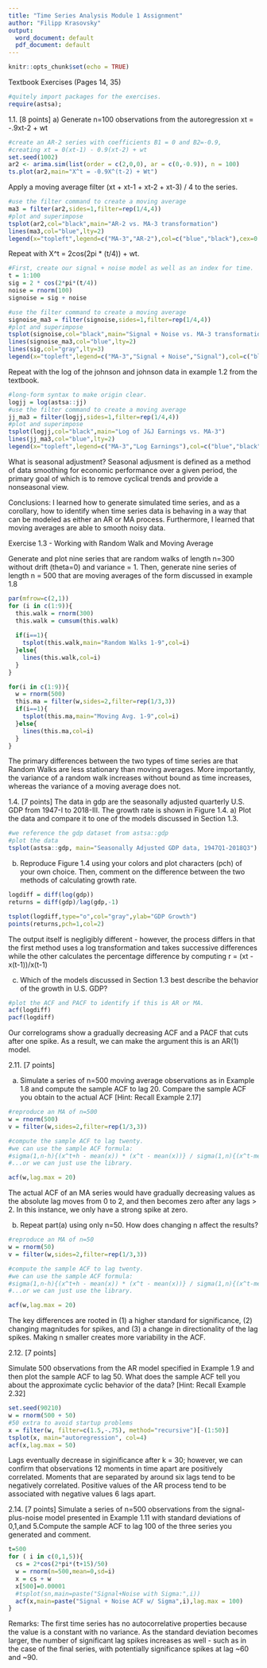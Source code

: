 ```yaml
---
title: "Time Series Analysis Module 1 Assignment"
author: "Filipp Krasovsky"
output:
  word_document: default
  pdf_document: default
---
```


```r
knitr::opts_chunk$set(echo = TRUE)
```

Textbook Exercises (Pages 14, 35)
```r
#quitely import packages for the exercises.
require(astsa);
```

1.1. [8 points]
a) Generate n=100 observations from the autoregression xt = -.9xt-2 + wt

```r
#create an AR-2 series with coefficients B1 = 0 and B2=-0.9,
#creating xt = 0(xt-1) - 0.9(xt-2) + wt
set.seed(1002)
ar2 <- arima.sim(list(order = c(2,0,0), ar = c(0,-0.9)), n = 100)
ts.plot(ar2,main="X^t = -0.9X^(t-2) + Wt")
```
Apply a moving average filter (xt + xt-1 + xt-2 + xt-3) / 4 to the series.
```r
#use the filter command to create a moving average
ma3 = filter(ar2,sides=1,filter=rep(1/4,4))
#plot and superimpose
tsplot(ar2,col="black",main="AR-2 vs. MA-3 transformation")
lines(ma3,col="blue",lty=2)
legend(x="topleft",legend=c("MA-3","AR-2"),col=c("blue","black"),cex=0.8,lty=2:1)
```
Repeat with X^t = 2cos(2pi * (t/4)) + wt.

```r
#First, create our signal + noise model as well as an index for time.
t = 1:100
sig = 2 * cos(2*pi*(t/4))
noise = rnorm(100)
signoise = sig + noise 

#use the filter command to create a moving average
signoise_ma3 = filter(signoise,sides=1,filter=rep(1/4,4))
#plot and superimpose
tsplot(signoise,col="black",main="Signal + Noise vs. MA-3 transformation")
lines(signoise_ma3,col="blue",lty=2)
lines(sig,col="gray",lty=3)
legend(x="topleft",legend=c("MA-3","Signal + Noise","Signal"),col=c("blue","black","gray"),cex=0.8,lty=c(2,1,3))
```
Repeat with the log of the johnson and johnson data in example 1.2 from the textbook.
```r
#long-form syntax to make origin clear.
logjj = log(astsa::jj)
#use the filter command to create a moving average
jj_ma3 = filter(logjj,sides=1,filter=rep(1/4,4))
#plot and superimpose
tsplot(logjj,col="black",main="Log of J&J Earnings vs. MA-3")
lines(jj_ma3,col="blue",lty=2)
legend(x="topleft",legend=c("MA-3","Log Earnings"),col=c("blue","black"),cex=0.8,lty=c(2,1))
```
What is seasonal adjustment? 
Seasonal adjusment is defined as a method of data smoothing for economic performance over a given period,
the primary goal of which is to remove cyclical trends and provide a nonseasonal view.

Conclusions:
I learned how to generate simulated time series, and as a corollary, how to identify when time series data is behaving
in a way that can be modeled as either an AR or MA process. Furthermore, I learned that moving averages are able to smooth noisy data.

Exercise 1.3 - Working with Random Walk and Moving Average 

Generate and plot nine series that are random walks of length n=300 without drift (theta=0) and variance = 1.
Then, generate nine series of length n = 500 that are moving averages of the form discussed in example 1.8
```r
par(mfrow=c(2,1))
for (i in c(1:9)){
  this.walk = rnorm(300)
  this.walk = cumsum(this.walk)
  
  if(i==1){
    tsplot(this.walk,main="Random Walks 1-9",col=i)
  }else{
    lines(this.walk,col=i)
  }
}

for(i in c(1:9)){
  w = rnorm(500)
  this.ma = filter(w,sides=2,filter=rep(1/3,3))
  if(i==1){
    tsplot(this.ma,main="Moving Avg. 1-9",col=i)
  }else{
    lines(this.ma,col=i)
  }
}
```

The primary differences between the two types of time series are that Random Walks are less stationary than moving averages. More importantly, 
the variance of a random walk increases without bound as time increases, whereas the variance of a moving average does not.

1.4. [7 points] The data in gdp are the seasonally adjusted quarterly U.S. GDP from 1947-I to 2018-III. The growth rate is shown in Figure 1.4.
a) Plot the data and compare it to one of the models discussed in Section 1.3.

```r
#we reference the gdp dataset from astsa::gdp 
#plot the data 
tsplot(astsa::gdp, main="Seasonally Adjusted GDP data, 1947Q1-2018Q3")
```
b) Reproduce Figure 1.4 using your colors and plot characters (pch) of your own choice. Then, comment on the difference between the two methods of calculating growth rate.

```r
logdiff = diff(log(gdp))
returns = diff(gdp)/lag(gdp,-1)

tsplot(logdiff,type="o",col="gray",ylab="GDP Growth")
points(returns,pch=1,col=2)
```
The output itself is negligibly different - however, the process differs in that the first method uses a log transformation and takes successive differences while the other calculates the percentage difference by computing r = (xt - x(t-1))/x(t-1)

c) Which of the models discussed in Section 1.3 best describe the behavior of the growth in U.S. GDP?

```r
#plot the ACF and PACF to identify if this is AR or MA.
acf(logdiff)
pacf(logdiff)
```
Our correlograms show a gradually decreasing ACF and a PACF that cuts after one spike.
As a result, we can make the argument this is an AR(1) model.

2.11. [7 points]

a) Simulate a series of n=500 moving average observations as in Example 1.8 and compute the sample ACF to lag 20. Compare the sample ACF you obtain to the actual ACF [Hint: Recall Example 2.17]

```r
#reproduce an MA of n=500
w = rnorm(500)
v = filter(w,sides=2,filter=rep(1/3,3))

#compute the sample ACF to lag twenty.
#we can use the sample ACF formula:
#sigma(1,n-h){(x^t+h - mean(x)) * (x^t - mean(x))} / sigma(1,n){(x^t-mean(x))^2}
#...or we can just use the library.

acf(w,lag.max = 20)


```
The actual ACF of an MA series would have gradually decreasing values as the absolute lag moves from 0 to 2, and then becomes zero after any lags > 2.
In this instance, we only have a strong spike at zero.

b) Repeat part(a) using only n=50. How does changing n affect the results?

```r
#reproduce an MA of n=50
w = rnorm(50)
v = filter(w,sides=2,filter=rep(1/3,3))

#compute the sample ACF to lag twenty.
#we can use the sample ACF formula:
#sigma(1,n-h){(x^t+h - mean(x)) * (x^t - mean(x))} / sigma(1,n){(x^t-mean(x))^2}
#...or we can just use the library.

acf(w,lag.max = 20)
```
The key differences are rooted in (1) a higher standard for significance, (2) changing magnitudes for spikes, and (3) a change in directionality of the lag spikes.
Making n smaller creates more variability in the ACF.

2.12. [7 points]

Simulate 500 observations from the AR model specified in Example 1.9 and then plot the sample ACF to lag 50. What does the sample ACF tell you about the approximate cyclic behavior of the data? [Hint: Recall Example 2.32]

```r
set.seed(90210)  
w = rnorm(500 + 50) 
#50 extra to avoid startup problems  
x = filter(w, filter=c(1.5,-.75), method="recursive")[-(1:50)]  
tsplot(x, main="autoregression", col=4)
acf(x,lag.max = 50)
```
Lags eventually decrease in siginificance after k = 30; however, we can confirm that observations 12 moments in time apart are positively correlated. Moments that are separated by around six lags tend to be negatively correlated. Positive values of the AR process tend to be associated with negative values 6 lags apart.


2.14. [7 points] Simulate a series of n=500 observations from the signal-plus-noise model presented in Example 1.11 
with standard deviations of 0,1,and 5.Compute the sample ACF to lag 100 of the three series you generated and comment.

```r
t=500
for ( i in c(0,1,5)){
  cs = 2*cos(2*pi*(t+15)/50)
  w = rnorm(n=500,mean=0,sd=i)
  x = cs + w 
  x[500]=0.00001
  #tsplot(sn,main=paste("Signal+Noise with Sigma:",i))
  acf(x,main=paste("Signal + Noise ACF w/ Sigma",i),lag.max = 100)
}


```
Remarks: The first time series has no autocorrelative properties because the value is a constant with no variance. As the standard deviation becomes larger, the number of significant lag spikes increases as well - such as in the case of the final series, with potentially significance spikes at lag ~60 and ~90.

